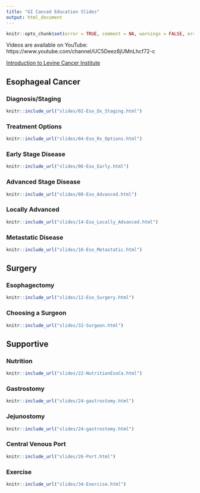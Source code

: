 ```yaml
---
title: "GI Canced Education Slides"
output: html_document
---
```


```r
knitr::opts_chunk$set(error = TRUE, comment = NA, warnings = FALSE, errors = FALSE, messages = FALSE, tidy = FALSE, echo = FALSE)
```

Videos are available on YouTube: https://www.youtube.com/channel/UC5Deez8jUMnLhcf72-c

[Introduction to Levine Cancer Institute](slides/01-intro_LCI.html)



## Esophageal Cancer {.tabset}

### Diagnosis/Staging

```r
knitr::include_url("slides/02-Eso_Dx_Staging.html")
```

### Treatment Options

```r
knitr::include_url("slides/04-Eso_Rx_Options.html")
```


### Early Stage Disease

```r
knitr::include_url("slides/06-Eso_Early.html")
```

### Advanced Stage Disease
```r
knitr::include_url("slides/08-Eso_Advanced.html")
```

### Locally Advanced
```r
knitr::include_url("slides/14-Eso_Locally_Advanced.html")
```


### Metastatic Disease
```r
knitr::include_url("slides/16-Eso_Metastatic.html")
```


## Surgery {.tabset}

### Esophagectomy

```r
knitr::include_url("slides/12-Eso_Surgery.html")
```

### Choosing a Surgeon
```r
knitr::include_url("slides/32-Surgeon.html")
```



## Supportive {.tabset}

### Nutrition

```r
knitr::include_url("slides/22-NutritionEsoCa.html")
```

### Gastrostomy

```r
knitr::include_url("slides/24-gastrostomy.html")
```


### Jejunostomy

```r
knitr::include_url("slides/24-gastrostomy.html")
```


### Central Venous Port

```r
knitr::include_url("slides/26-Port.html")
```


### Exercise

```r
knitr::include_url("slides/34-Exercise.html")
```
